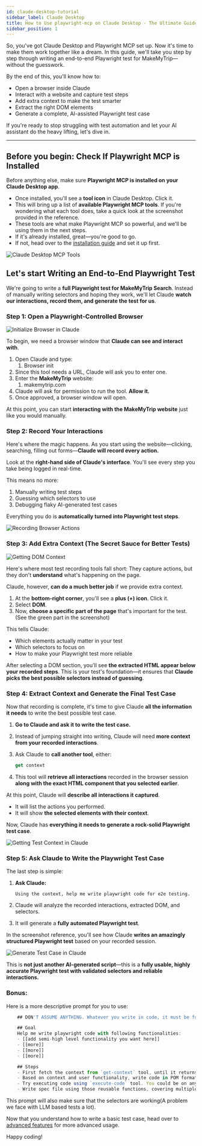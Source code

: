 ```yaml
---
id: claude-desktop-tutorial
sidebar_label: Claude Desktop
title: How to Use playwright-mcp on Claude Desktop - The Ultimate Guide
sidebar_position: 1
---
```


So, you've got Claude Desktop and Playwright MCP set up. Now it's time to make them work together like a dream. In this guide, we'll take you step by step through writing an end-to-end Playwright test for MakeMyTrip—without the guesswork.

By the end of this, you'll know how to:

- Open a browser inside Claude
- Interact with a website and capture test steps
- Add extra context to make the test smarter
- Extract the right DOM elements
- Generate a complete, AI-assisted Playwright test case

If you're ready to stop struggling with test automation and let your AI assistant do the heavy lifting, let's dive in.

---

## **Before you begin: Check If Playwright MCP is Installed**

Before anything else, make sure **Playwright MCP is installed on your Claude Desktop app**.

- Once installed, you'll see a **tool icon** in Claude Desktop. Click it.
- This will bring up a list of **available Playwright MCP tools**. If you're wondering what each tool does, take a quick look at the screenshot provided in the reference.
- These tools are what make Playwright MCP so powerful, and we'll be using them in the next steps.
- If it's already installed, great—you're good to go.
- If not, head over to the [installation guide](/#installation-get-up-and-running-in-no-time) and set it up first.

<img src="img/claude-add-mcp.png" alt="Claude Desktop MCP Tools" className="img-large" />

## **Let's start Writing an End-to-End Playwright Test**

We're going to write a **full Playwright test for MakeMyTrip Search**. Instead of manually writing selectors and hoping they work, we'll let Claude **watch our interactions, record them, and generate the test for us**.

### **Step 1: Open a Playwright-Controlled Browser**

<img src="img/claude-browser-init.png" alt="Initialize Browser in Claude" className="img-responsive" />

To begin, we need a browser window that **Claude can see and interact with**.

1. Open Claude and type:
    1. Browser init
2. Since this tool needs a URL, Claude will ask you to enter one.
3. Enter the **MakeMyTrip** website:
    1. makemytrip.com
4. Claude will ask for permission to run the tool. **Allow it.**
5. Once approved, a browser window will open.

At this point, you can start **interacting with the MakeMyTrip website** just like you would manually.

### **Step 2: Record Your Interactions**

Here's where the magic happens. As you start using the website—clicking, searching, filling out forms—**Claude will record every action.**

Look at the **right-hand side of Claude's interface**. You'll see every step you take being logged in real-time.

This means no more:

1. Manually writing test steps
2. Guessing which selectors to use
3. Debugging flaky AI-generated test cases

Everything you do is **automatically turned into Playwright test steps**.

<img src="img/browser-recording.png" alt="Recording Browser Actions" className="img-responsive" />

### **Step 3: Add Extra Context (The Secret Sauce for Better Tests)**

<img src="img/browser-get-dom.png" alt="Getting DOM Context" className="img-responsive" />

Here's where most test recording tools fall short: They capture actions, but they don't **understand** what's happening on the page.

Claude, however, **can do a much better job** if we provide extra context.

1. At the **bottom-right corner**, you'll see a **plus (+) icon**. Click it.
2. Select **DOM**.
3. Now, **choose a specific part of the page** that's important for the test. (See the green part in the screenshot)

This tells Claude:

- Which elements actually matter in your test
- Which selectors to focus on
- How to make your Playwright test more reliable

After selecting a DOM section, you'll see **the extracted HTML appear below your recorded steps**. This is your test's foundation—it ensures that **Claude picks the best possible selectors instead of guessing**.

### Step 4: Extract Context and Generate the Final Test Case

Now that recording is complete, it's time to give Claude **all the information it needs** to write the best possible test case.

1. **Go to Claude and ask it to write the test case.**
2. Instead of jumping straight into writing, Claude will need **more context from your recorded interactions**.
3. Ask Claude to **call another tool**, either:
    
    ```jsx
    get context
    ```
    
4. This tool will **retrieve all interactions** recorded in the browser session **along with the exact HTML component that you selected earlier**.

At this point, Claude will **describe all interactions it captured**.

- It will list the actions you performed.
- It will show **the selected elements with their context**.

Now, Claude has **everything it needs to generate a rock-solid Playwright test case**.

<img src="img/claude-get-context.png" alt="Getting Test Context in Claude" className="img-large" />

### Step 5: Ask Claude to Write the Playwright Test Case

The last step is simple:

1. **Ask Claude:**
    
    ```
    Using the context, help me write playwright code for e2e testing.
    ```
    
2. Claude will analyze the recorded interactions, extracted DOM, and selectors.
3. It will generate a **fully automated Playwright test**.

In the screenshot reference, you'll see how Claude **writes an amazingly structured Playwright test** based on your recorded session.

<img src="img/claude-generate-testcase.png" alt="Generate Test Case in Claude" className="img-responsive" />

This is **not just another AI-generated script**—this is a **fully usable, highly accurate Playwright test with validated selectors and reliable interactions.**

### Bonus:

Here is a more descriptive prompt for you to use: 

```jsx
    ## DON'T ASSUME ANYTHING. Whatever you write in code, it must be found in the context. Otherwise leave comments.

    ## Goal
    Help me write playwright code with following functionalities:
    - [[add semi-high level functionality you want here]]
    - [[more]]
    - [[more]]
    - [[more]]

    ## Steps
    - First fetch the context from `get-context` tool, until it returns no elements remaining
    - Based on context and user functionality, write code in POM format, encapsulating high level functionality into reusable functions
    - Try executing code using `execute-code` tool. You could be on any page, so make sure to navigate to the correct page
    - Write spec file using those reusable functions, covering multiple scenarios

```

This prompt will also make sure that the selectors are working(A problem we face with LLM based tests a lot). 

Now that you understand how to write a basic test case, head over to [advanced features](/features) for more advanced usage. 

Happy coding!
